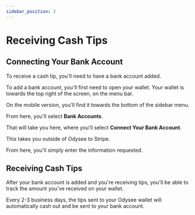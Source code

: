 ---
sidebar_position: 2
---

# Receiving Cash Tips

## Connecting Your Bank Account

To receive a cash tip, you'll need to have a bank account added.

To add a bank account, you'll first need to open your wallet. Your wallet is towards the top right of the screen, on the menu bar.

On the mobile version, you'll find it towards the bottom of the sidebar menu.

From here, you'll select **Bank Accounts**.

That will take you here, where you'll select **Connect Your Bank Account**.

This takes you outside of Odysee to Stripe.

From here, you'll simply enter the information requested.

## Receiving Cash Tips

After your bank account is added and you're receiving tips, you'll be able to track the amount you've received on your wallet.

Every 2-3 business days, the tips sent to your Odysee wallet will automatically cash out and be sent to your bank account.